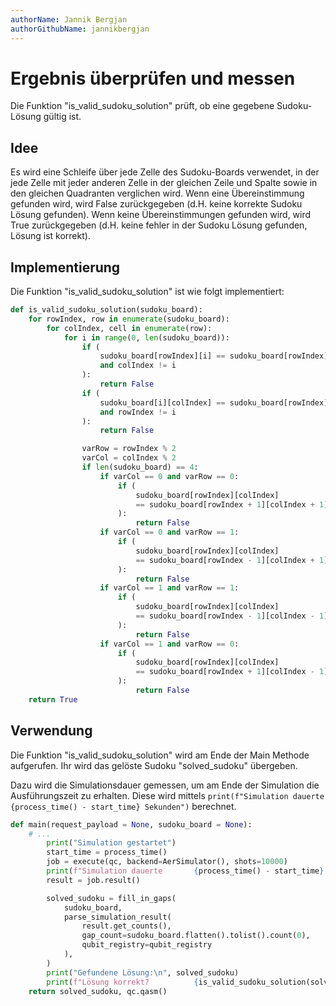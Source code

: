 ```yaml
---
authorName: Jannik Bergjan
authorGithubName: jannikbergjan
---
```


# Ergebnis überprüfen und messen
Die Funktion "is_valid_sudoku_solution" prüft, ob eine gegebene Sudoku-Lösung gültig ist.
## Idee
Es wird eine Schleife über jede Zelle des Sudoku-Boards verwendet, in der jede Zelle mit jeder anderen Zelle in der
gleichen Zeile und Spalte sowie in den gleichen Quadranten verglichen wird. Wenn eine Übereinstimmung gefunden wird,
wird False zurückgegeben (d.H. keine korrekte Sudoku Lösung gefunden). Wenn keine Übereinstimmungen gefunden wird,
wird True zurückgegeben (d.H. keine fehler in der Sudoku Lösung gefunden, Lösung ist korrekt).

## Implementierung
Die Funktion "is_valid_sudoku_solution" ist wie folgt implementiert:
```python
def is_valid_sudoku_solution(sudoku_board):
    for rowIndex, row in enumerate(sudoku_board):
        for colIndex, cell in enumerate(row):
            for i in range(0, len(sudoku_board)):
                if (
                    sudoku_board[rowIndex][i] == sudoku_board[rowIndex][colIndex]
                    and colIndex != i
                ):
                    return False
                if (
                    sudoku_board[i][colIndex] == sudoku_board[rowIndex][colIndex]
                    and rowIndex != i
                ):
                    return False

                varRow = rowIndex % 2
                varCol = colIndex % 2
                if len(sudoku_board) == 4:
                    if varCol == 0 and varRow == 0:
                        if (
                            sudoku_board[rowIndex][colIndex]
                            == sudoku_board[rowIndex + 1][colIndex + 1]
                        ):
                            return False
                    if varCol == 0 and varRow == 1:
                        if (
                            sudoku_board[rowIndex][colIndex]
                            == sudoku_board[rowIndex - 1][colIndex + 1]
                        ):
                            return False
                    if varCol == 1 and varRow == 1:
                        if (
                            sudoku_board[rowIndex][colIndex]
                            == sudoku_board[rowIndex - 1][colIndex - 1]
                        ):
                            return False
                    if varCol == 1 and varRow == 0:
                        if (
                            sudoku_board[rowIndex][colIndex]
                            == sudoku_board[rowIndex + 1][colIndex - 1]
                        ):
                            return False
    return True

```

## Verwendung
Die Funktion "is_valid_sudoku_solution" wird am Ende der Main Methode aufgerufen.
Ihr wird das gelöste Sudoku "solved_sudoku" übergeben.

Dazu wird die Simulationsdauer gemessen, um am Ende der Simulation die Ausführungszeit zu erhalten.
Diese wird mittels `print(f"Simulation dauerte {process_time() - start_time} Sekunden")` berechnet.

```python {18}
def main(request_payload = None, sudoku_board = None):
    # ...
        print("Simulation gestartet")
        start_time = process_time()
        job = execute(qc, backend=AerSimulator(), shots=10000)
        print(f"Simulation dauerte       {process_time() - start_time} Sekunden")
        result = job.result()

        solved_sudoku = fill_in_gaps(
            sudoku_board,
            parse_simulation_result(
                result.get_counts(),
                gap_count=sudoku_board.flatten().tolist().count(0),
                qubit_registry=qubit_registry
            ),
        )
        print("Gefundene Lösung:\n", solved_sudoku)
        print(f"Lösung korrekt?          {is_valid_sudoku_solution(solved_sudoku)}")
    return solved_sudoku, qc.qasm()

```
